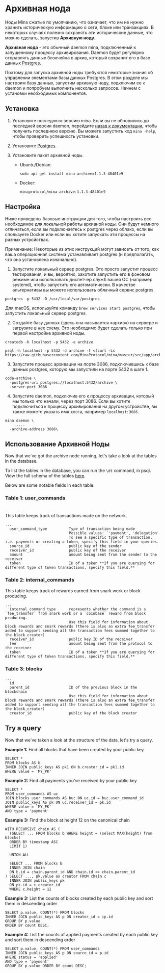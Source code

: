 
# Архивная нода

Ноды Mina сжатые по умолчанию, что означает, что им не нужно хранить историческую информацию о сети, блоке или транзакциях.
В некоторых случаях полезно сохранять эти исторические данные, что можно сделать, запустив **Архивную ноду.**

**Архивная нода** - это обычный daemon mina, подключенный к запущенному процессу архивирования. Daemon будет регулярно отправлять данные блокчейна в архив,
который сохранит его в базе данных [Postgres](https://www.postgresql.org/). 

Поэтому для запуска архивной ноды требуются некоторые знания об управлении элементами базы данных Postgres.
В этом разделе мы настроим базу данных, запустим архивную ноду, подключим ее к daemon и попробуем выполнить несколько запросов. Начнем с установки необходимых компонентов.

## Установка

1. Установите последнюю версию mina. Если вы не обновились до последней версии daemon, перейдите [назад к документации](/docs/getting-started), чтобы получить последнюю версию. Вы можете запустить код ```mina -help```, чтобы проверить успешность установки.
2. Установите [Postgres](https://www.postgresql.org/download/).
3. Установите пакет архивной ноды. 

    - Ubuntu/Debian:
      ```
      sudo apt-get install mina-archive=1.1.3-48401e9
      ```

    - Docker:
      ```
      minaprotocol/mina-archive:1.1.3-48401e9
      ```

## Настройка 

Ниже приведены базовые инструкции для того, чтобы настроить все необходимое для локальной работы архивной ноды. Они будут немного отличаться, если вы подключаетесь к postgres через облако, если вы спользуете Docker или если вы хотите запускать эти процессы на разных устройствах.

<Alert>

Примечание: Некоторые из этих инструкций могут зависеть от того, как ваша операционная система устанавливает postgres (и предполагать, что она установлена изначально).

</Alert>

1. Запустите локальный сервер postgres. Это просто запустит процесс тестирования, и вы, вероятно, захотите запустить его в фоновом режиме или использовать диспетчер служб вашей ОС (например systemd), чтобы запустить его автоматически. В качестве альтернативы вы можете использовать облачный сервис postgres.

```
postgres -p 5432 -D /usr/local/var/postgres
```

Для macOS, используйте команду ```brew services start postgres```, чтобы запустить локальный сервер postgres.

2. Создайте базу данных (здесь она называется «архив») на сервере и загрузите в нее схему. Это необходимо будет сделать только при первой настройке архивной ноды.
```
createdb -h localhost -p 5432 -e archive

psql -h localhost -p 5432 -d archive -f <(curl -Ls https://raw.githubusercontent.com/MinaProtocol/mina/master/src/app/archive/create_schema.sql)
```

3. Запустите процесс архивации на порте 3086, подключившись к базе данных postgres, которую мы запустили на порте 5432 в шаге 1.
```
coda-archive \
  -postgres-uri postgres://localhost:5432/archive \
  -server-port 3086
```

4. Запустите daemon, подключив его к процессу архивации, который мы только что начали, через порт 3086. Если вы хотите подключиться к процессу архивирования на другом устройстве, вы также можете указать имя хоста, например `localhost:3086`.
```
mina daemon \
    .....
  -archive-address 3086\
```

## Использование Архивной Ноды

Now that we've got the archive node running, let's take a look at the tables in the database. 

To list the tables in the database, you can run the ``\dt`` command, in psql.
View the full schema of the tables [here](https://github.com/minaProtocol/mina/blob/master/src/app/archive/create_schema.sql).

Below are some notable fields in each table. 

### Table 1: user_commands
#
This table keeps track of transactions made on the network. 
```
...
  user_command_type          Type of transaction being made
                             Possible values: `'payment', 'delegation'
                             To see a specific type of transaction, i.e. payments or creating a token, specify this field in your queries.
  source_id                  public key of the sender 
  receiver_id                public key of the receiver 
  amount                     amount being sent from the sender to the receiver
  token                      ID of a token **If you are querying for different type of token transactions, specify this field.**
```

### Table 2: internal_commands

This table keeps track of rewards earned from snark work or block producing. 
```
...
  internal_command_type      represents whether the command is a `fee_transfer` from snark work or a `coinbase` reward from block producing. 
                             Use this field for information about block rewards and snark rewards (there is also an extra fee_transfer added to support sending all the transaction fees summed together to the block_creator)
  receiver_id                public key ID of the receiver 
  fee                        amount being sent from the protocol to the receiver
  token                      ID of a token **If you are querying for different type of token transactions, specify this field.**
```

### Table 3: blocks

```
...
  id        
  parent_id                  ID of the previous block in the blockchain
                             Use this field for information about block rewards and snark rewards (there is also an extra fee_transfer added to support sending all the transaction fees summed together to the block_creator)
  creator_id                 public key of the block creator 
```

## Try a query 

Now that we've taken a look at the structure of the data, let's try a query. 

**Example 1:** Find all blocks that have been created by your public key

```
SELECT *
FROM blocks AS b
INNER JOIN public_keys AS pk1 ON b.creator_id = pk1.id
WHERE value = 'MY_PK'
```

**Example 2:** Find all payments you’ve received by your public key

```
SELECT *
FROM user_commands AS uc
JOIN blocks_user_commands AS buc ON uc.id = buc.user_command_id
JOIN public_keys AS pk ON uc.receiver_id = pk.id
WHERE value = 'MY_PK'
AND type = 'payment'
```

**Example 3:** Find the block at height 12 on the canonical chain

```
WITH RECURSIVE chain AS (
  (SELECT ... FROM blocks b WHERE height = (select MAX(height) from blocks)
  ORDER BY timestamp ASC
  LIMIT 1)

  UNION ALL

  SELECT ... FROM blocks b
  INNER JOIN chain
  ON b.id = chain.parent_id AND chain.id <> chain.parent_id
) SELECT ..., pk.value as creator FROM chain c
  INNER JOIN public_keys pk
  ON pk.id = c.creator_id
  WHERE c.height = 12
```

**Example 3:** List the counts of blocks created by each public key and sort them in descending order

```
SELECT p.value, COUNT(*) FROM blocks
INNER JOIN public_keys AS p ON creator_id = ip.id
GROUP BY p.value
ORDER BY count DESC;
```

**Example 4:** List the counts of applied payments created by each public key and sort them in descending order

```
SELECT p.value, COUNT(*) FROM user_commands
INNER JOIN public_keys AS p ON source_id = p.id
WHERE status = 'applied'
AND type = 'payment'
GROUP BY p.value ORDER BY count DESC;
```

